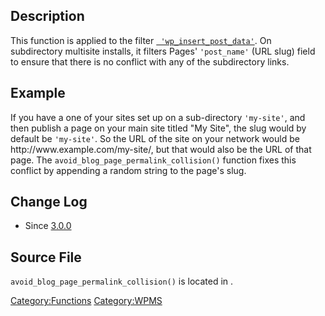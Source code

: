 == Description ==

This function is applied to the filter <tt>[[Plugin API/Filter Reference/wp insert post data | 'wp_insert_post_data']]</tt>. On subdirectory multisite installs, it filters Pages' <tt>'post_name'</tt> (URL slug) field to ensure that there is no conflict with any of the subdirectory links.

== Example ==

If you have a one of your sites set up on a sub-directory <tt>'my-site'</tt>, and then publish a page on your main site titled "My Site", the slug would by default be <tt>'my-site'</tt>. So the URL of the site on your network would be <nowiki>http://www.example.com/my-site/</nowiki>, but that would also be the URL of that page. The <tt>avoid_blog_page_permalink_collision()</tt> function fixes this conflict by appending a random string to the page's slug.

== Change Log ==

* Since [[Version 3.0 | 3.0.0]]

== Source File ==
<tt>avoid_blog_page_permalink_collision()</tt> is located in {{Trac|wp-admin/includes/ms.php}}.

{{Tag Footer}}
{{Stub}}

[[Category:Functions]][[Category:WPMS]]